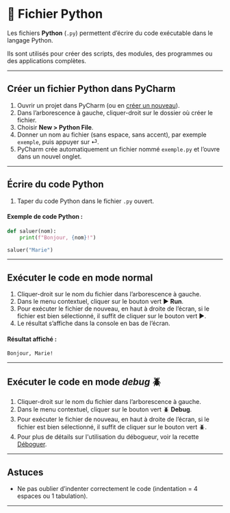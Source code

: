 # 🐍 Fichier Python

Les fichiers **Python** (`.py`) permettent d’écrire du code exécutable dans le langage Python.

Ils sont utilisés pour créer des scripts, des modules, des programmes ou des applications complètes.

---

## Créer un fichier Python dans PyCharm

1. Ouvrir un projet dans PyCharm (ou en [créer un nouveau](creer-projet)).
2. Dans l’arborescence à gauche, cliquer-droit sur le dossier où créer le fichier.
3. Choisir **New > Python File**.
4. Donner un nom au fichier (sans espace, sans accent), par exemple `exemple`, puis appuyer sur ⏎.
5. PyCharm crée automatiquement un fichier nommé `exemple.py` et l’ouvre dans un nouvel onglet.

---

## Écrire du code Python

1. Taper du code Python dans le fichier `.py` ouvert.

#### Exemple de code Python :

```python
def saluer(nom):
    print(f"Bonjour, {nom}!")

saluer("Marie")
```

---

## Exécuter le code en mode normal

1. Cliquer-droit sur le nom du fichier dans l’arborescence à gauche.
2. Dans le menu contextuel, cliquer sur le bouton vert ▶ **Run**.
3. Pour exécuter le fichier de nouveau, en haut à droite de l’écran,
si le fichier est bien sélectionné, il suffit de cliquer sur le bouton vert ▶.
4. Le résultat s’affiche dans la console en bas de l’écran.

#### Résultat affiché :

```
Bonjour, Marie!
```

---

## Exécuter le code en mode *debug* 🪲

1. Cliquer-droit sur le nom du fichier dans l’arborescence à gauche.
2. Dans le menu contextuel, cliquer sur le bouton vert 🪲 **Debug**.
3. Pour exécuter le fichier de nouveau, en haut à droite de l’écran,
si le fichier est bien sélectionné, il suffit de cliquer sur le bouton vert 🪲.
4. Pour plus de détails sur l'utilisation du débogueur, voir la recette [Déboguer](deboguer-point-arret).

---

## Astuces

- Ne pas oublier d’indenter correctement le code (indentation = 4 espaces ou 1 tabulation).

---
